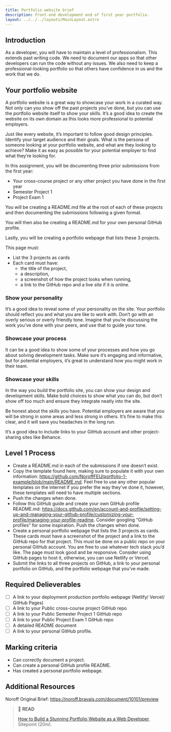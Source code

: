```yaml
---
title: Portfolio website brief
description: Front-end development end of first year portfolio.
layout: ../../../layouts/MainLayout.astro
---
```


## Introduction

As a developer, you will have to maintain a level of professionalism. This extends past writing code. We need to document our apps so that other developers can run the code without any issues. We also need to keep a professional-looking portfolio so that others have confidence in us and the work that we do.

## Your portfolio website

A portfolio website is a great way to showcase your work in a curated way. Not only can you show off the past projects you’ve done, but you can use the portfolio website itself to show your skills. It’s a good idea to create the website on its own domain as this looks more professional to potential employers.

Just like every website, it’s important to follow good design principles. Identify your target audience and their goals. What is the persona of someone looking at your portfolio website, and what are they looking to achieve? Make it as easy as possible for your potential employer to find what they’re looking for.

In this assignment, you will be documenting three prior submissions from the first year:

- Your cross-course project or any other project you have done in the first year
- Semester Project 1
- Project Exam 1

You will be creating a README.md file at the root of each of these projects and then documenting the submissions following a given format.

You will then also be creating a README.md for your own personal GitHub profile.

Lastly, you will be creating a portfolio webpage that lists these 3 projects.

This page must:

- List the 3 projects as cards
- Each card must have:
  - the title of the project,
  - a description,
  - a screenshot of how the project looks when running,
  - a link to the GitHub repo and a live site if it is online.

### Show your personality

It’s a good idea to reveal some of your personality on the site. Your portfolio should reflect you and what you are like to work with. Don’t go with an overly serious or overly friendly tone. Imagine that you’re discussing the work you’ve done with your peers, and use that to guide your tone.

### Showcase your process

It can be a good idea to show some of your processes and how you go about solving development tasks. Make sure it’s engaging and informative, but for potential employers, it’s great to understand how you might work in their team.

### Showcase your skills

In the way you build the portfolio site, you can show your design and development skills. Make bold choices to show what you can do, but don’t show off too much and ensure they integrate neatly into the site.

Be honest about the skills you have. Potential employers are aware that you will be strong in some areas and less strong in others. It’s fine to make this clear, and it will save you headaches in the long run.

It’s a good idea to include links to your GitHub account and other project-sharing sites like Behance.

## Level 1 Process

- Create a README.md in each of the submissions if one doesn’t exist.
- Copy the template found here, making sure to populate it with your own information: https://github.com/NoroffFEU/portfolio-1-example/blob/main/README.md. Feel free to use any other popular templates on the internet if you prefer the way they’ve done it, however, these templates will need to have multiple sections.
- Push the changes when done.
- Follow this GitHub guide and create your own GitHub profile README.md: https://docs.github.com/en/account-and-profile/setting-up-and-managing-your-github-profile/customizing-your-profile/managing-your-profile-readme. Consider googling “GitHub profiles” for some inspiration.
  Push the changes when done.
- Create a personal portfolio webpage that lists the 3 projects as cards. These cards must have a screenshot of the project and a link to the GitHub repo for that project. This must be done on a public repo on your personal GitHub account. You are free to use whatever tech stack you’d like. The page must look good and be responsive. Consider using GitHub pages to host it, otherwise, you can use Netlify or Vercel.
- Submit the links to all three projects on GitHub, a link to your personal portfolio on GitHub, and the portfolio webpage that you’ve made.

## Required Delieverables

- [ ] A link to your deployment production portfolio webpage (Netlify/ Vercel/ GitHub Pages)
- [ ] A link to your Public cross-course project GitHub repo
- [ ] A link to your Public Semester Project 1 GitHub repo
- [ ] A link to your Public Project Exam 1 GitHub repo
- [ ] A detailed README document
- [ ] A link to your personal GitHub profile.

## Marking criteria

- Can correctly document a project.
- Can create a personal GitHub profile README.
- Has created a personal portfolio webpage.

## Additional Resources

Noroff Original Brief: https://noroff.bravais.com/document/10101/preview

> 📖 **READ**
>
> [How to Build a Stunning Portfolio Website as a Web Developer](https://www.sitepoint.com/how-to-build-a-stunning-portfolio-website-as-a-web-developer/), Sitepoint (20m).

